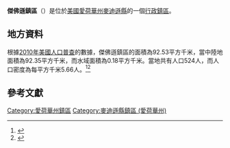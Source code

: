{{noteTA
|G1=USState
|G2=地名
|G3=Unit
}}
{{Infobox settlement
|official_name            = 傑佛遜鎮區
|native_name = Jefferson Township
|settlement_type          = [[行政鎮區|行政鎮區]]
|image_skyline            = 
|imagesize                = 
|image_map                = 
|mapsize                  = 
|pushpin_map  =USA Iowa
|pushpin_label = 傑佛遜鎮區
|pushpin_label_position   = top
|pushpin_map_caption      = 傑佛遜鎮區在愛荷華州的位置
|subdivision_type         = [[世界政區索引|國家]]
|subdivision_type1        = [[美国州份|州份]]
|subdivision_type2        = [[愛荷華州行政区划|縣]]
|subdivision_name         = [[美国|美国]]
|subdivision_name1        = [[愛荷華州|愛荷華州]]
|subdivision_name2        = [[麥迪遜縣_(愛荷華州)|麥迪遜縣]]
|elevation_ft             = 1014
|elevation_m              = 309
|timezone                 = [[北美中部時區|北美中部時區]]
|area_total_km2           = 92.53
|area_land_km2            = 92.35
|area_water_km2           = 0.18
|area_total_sq_mi         = 
|area_land_sq_mi          = 
|area_water_sq_mi         = 
|population_as_of         = [[2010年美國人口普查|2010]]
|population_footnotes     = 
|population_total         = 524
|population_density_km2   = auto
|population_density_sq_mi = auto
|utc_offset               = -6
|coordinates              = {{coord|41|27|00|N|93|58|00|W|type:city_region:US-AL_source:GNS-enwiki|display=inline,title}}
| coor_pinpoint           = 
| coordinates_footnotes   = 
|timezone_DST             = CDT
|utc_offset_DST           = -5
|postal_code_type         = [[美國郵區編號|郵區編號]]
|postal_code              = 
|area_code                = {{link-en|电话区号515|Area code 515|515}}
|blank_name = [[地名信息系统|GNIS ID]]
|blank_info = 468141
}}
'''傑佛遜鎮區'''（{{lang-en|Jefferson Township}}）是位於[[美國|美國]][[愛荷華州|愛荷華州]][[麥迪遜縣_(愛荷華州)|麥迪遜縣]]的一個[[行政鎮區|行政鎮區]]。

== 地方資料 ==
根據[[2010年美國人口普查|2010年美國人口普查]]的數據，傑佛遜鎮區的面積為92.53平方千米，當中陸地面積為92.35平方千米，而水域面積為0.18平方千米。當地共有人口524人，而人口密度為每平方千米5.66人。<ref name="GR8">{{cite web|url=http://factfinder2.census.gov|publisher=[[美国人口调查局|美国人口调查局]]|accessdate=2011-05-14|title=American FactFinder|archive-date=2013-09-11|archive-url=https://web.archive.org/web/20130911234518/http://factfinder2.census.gov/|dead-url=no}}</ref><ref>{{cite web|url=https://www.citypopulation.de/en/usa/iowa/admin/|title=USA: Iowa (Counties and Townships) - City Population}}</ref>

== 參考文獻 ==
{{reflist}}

{{麥迪遜縣 (愛荷華州)}}

{{DEFAULTSORT:Jefferson Township}}
[[Category:愛荷華州鎮區|Category:愛荷華州鎮區]]
[[Category:麥迪遜縣鎮區_(愛荷華州)|Category:麥迪遜縣鎮區 (愛荷華州)]]

{{Iowa-geo-stub}}
<nowiki></nowiki>